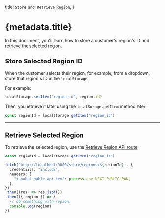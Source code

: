   title: `Store and Retrieve Region`,
}

# {metadata.title}

In this document, you'll learn how to store a customer's region's ID and retrieve the selected region.

## Store Selected Region ID

When the customer selects their region, for example, from a dropdown, store that region's ID in the `localStorage`.

For example:

```ts
localStorage.setItem("region_id", region.id)
```

Then, you retrieve it later using the `localSorage.getItem` method later:

```ts
const regionId = localStorage.getItem("region_id")
```

---

## Retrieve Selected Region

To retrieve the selected region, use the [Retrieve Region API route](!api!/store#regions_getregionsid):

```ts
const regionId = localStorage.getItem("region_id")

fetch(`http://localhost:9000/store/regions/${regionId}`, {
  credentials: "include",
  headers: {
    "x-publishable-api-key": process.env.NEXT_PUBLIC_PAK,
  },
})
.then((res) => res.json())
.then(({ region }) => {
  // do something with region.
  console.log(region)
})
```
